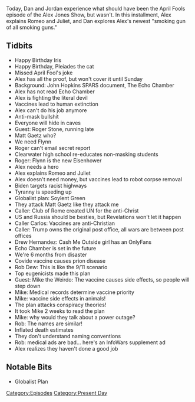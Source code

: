 {{Episode
    | title             = April 1-3, 2021
    | caption           = [https://knowledgefight.libsyn.com/546-april-1-3-2021 Listen to this episode on Libsyn]
    | episodeNumber     = 546
    | length            = 01:49:30
    | airDate           = April 5, 2021
    | coverageStartDate = April 1, 2021
    | coverageEndDate   = April 3, 2021
    | episodeType       = [[:Category:Present Day|Present Day]]
    | appearance        = [[Roger Stone]], [[Matt Gaetz]], [[Mike Flynn]], [[Drew Hernandez]], [[Rob Dew]], [[Mike the Weirdo]]
    | oocDrop           = The devil ain't cool, he don't get you the hot cheerleaders
    | previousEpisode   = [[545: March 30-31, 2021]]
    | nextEpisode       = [[547: April 8, 2021]]
}}

{{Stub}}

Today, Dan and Jordan experience what should have been the April Fools episode of the Alex Jones Show, but wasn't. In this installment, Alex explains Romeo and Juliet, and Dan explores Alex's newest "smoking gun of all smoking guns."

==Tidbits==

*Happy Birthday Iris
*Happy Birthday, Pleiades the cat
*Missed April Fool's joke
*Alex has all the proof, but won't cover it until Sunday
*Background: John Hopkins SPARS document, The Echo Chamber
*Alex has not read Echo Chamber
*Alex is fighting the literal devil
*Vaccines lead to human extinction
*Alex can't do his job anymore
*Anti-mask bullshit
*Everyone will hide in caves
*Guest: Roger Stone, running late
*Matt Gaetz who?
*We need Flynn
*Roger can't email secret report
*Clearwater high school re-educates non-masking students
*Roger: Flynn is the new Eisenhower
*Alex needs a hero
*Alex explains Romeo and Juliet
*Alex doesn't need money, but vaccines lead to robot corpse removal
*Biden targets racist highways
*Tyranny is speeding up
*Globalist plan: Soylent Green
*They attack Matt Gaetz like they attack me
*Caller: Club of Rome created UN for the anti-Christ
*US and Russia should be besties, but Revelations won't let it happen
*Caller Carlos: Vaccines are anti-Christian
*Caller: Trump owns the original post office, all wars are between post offices
*Drew Hernandez: Cash Me Outside girl has an OnlyFans
*Echo Chamber is set in the future
*We're 6 months from disaster
*Covide vaccine causes prion disease
*Rob Dew: This is like the 9/11 scenario
*Top eugenicists made this plan
*Guest: Mike the Weirdo: The vaccine causes side effects, so people will step down
*Mike: Medical records determine vaccine priority
*Mike: vaccine side effects in animals!
*The plan attacks conspiracy theories!
*It took Mike 2 weeks to read the plan
*Mike: why would they talk about a power outage?
*Rob: The names are similar!
*Inflated death estimates
*They don't understand naming conventions
*Rob: medical ads are bad... here's an InfoWars supplement ad
*Alex realizes they haven't done a good job

==Notable Bits==

*Globalist Plan

[[Category:Episodes]]
[[Category:Present Day]]
